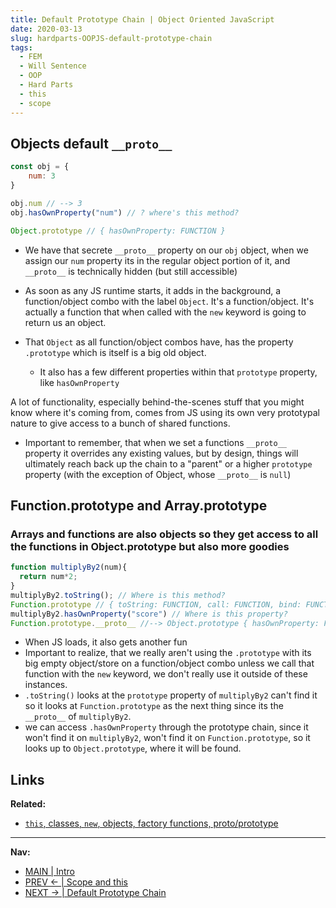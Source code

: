 ```yaml
---
title: Default Prototype Chain | Object Oriented JavaScript
date: 2020-03-13
slug: hardparts-OOPJS-default-prototype-chain
tags: 
  - FEM
  - Will Sentence
  - OOP
  - Hard Parts
  - this
  - scope
---
```


## Objects default `__proto__`
```js
const obj = {
    num: 3
}

obj.num // --> 3
obj.hasOwnProperty("num") // ? where's this method?

Object.prototype // { hasOwnProperty: FUNCTION }
```
- We have that secrete `__proto__` property on our `obj` object, when we assign our `num` property its in the regular object portion of it, and `__proto__` is technically hidden (but still accessible)

- As soon as any JS runtime starts, it adds in the background, a function/object combo with the label `Object`. It's a function/object. It's actually a function that when called with the `new` keyword is going to return us an object.
- That `Object` as all function/object combos have, has the property `.prototype` which is itself is a big old object.
  - It also has a few different properties within that `prototype` property, like `hasOwnProperty`

A lot of functionality, especially behind-the-scenes stuff that you might know where it's coming from, comes from JS using its own very prototypal nature to give access to a bunch of shared functions.

- Important to remember, that when we set a functions `__proto__ `property it overrides any existing values, but by design, things will ultimately reach back up the chain to a "parent" or a higher `prototype` property (with the exception of Object, whose `__proto__` is `null`)

## Function.prototype and Array.prototype

### Arrays and functions are also objects so they get access to all the functions in Object.prototype but also more goodies
```js
function multiplyBy2(num){
  return num*2;
}
multiplyBy2.toString(); // Where is this method?
Function.prototype // { toString: FUNCTION, call: FUNCTION, bind: FUNCTION }
multiplyBy2.hasOwnProperty("score") // Where is this property?
Function.prototype.__proto__ //--> Object.prototype { hasOwnProperty: FUNCTION }

```
- When JS loads, it also gets another fun
- Important to realize, that we really aren't using the `.prototype` with its big empty object/store on a function/object combo unless we call that function with the `new` keyword, we don't really use it outside of these instances.
- `.toString()` looks at the `prototype` property of `multiplyBy2` can't find it so it looks at `Function.prototype` as the next thing since its the  `__proto__` of `multiplyBy2`.
- we can access `.hasOwnProperty` through the prototype chain, since it won't find it on `multiplyBy2`, won't find it on `Function.prototype`, so it looks up to `Object.prototype`, where it will be found.

## Links 
**Related:**
- [`this`, classes, `new`, objects, factory functions, proto/prototype](/hardparts-js-v2-classes-and-prototypes)
-----------
**Nav:**  
- [MAIN | Intro](/hardparts-OOJS-main)
- [PREV ← | Scope and this ](/hardparts-OOPJS-scope-and-this)
- [NEXT → | Default Prototype Chain](/hardparts-OOPS-subclassing-with-factory-functions)